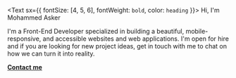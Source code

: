 <Text sx={{ fontSize: [4, 5, 6], fontWeight: `bold`, color: `heading` }}>
  Hi, I'm Mohammed Asker
</Text>

I'm a Front-End Developer specialized in building a beautiful, mobile-responsive,
and accessible websites and web applications. I'm open for hire and if you are looking
for new project ideas, get in touch with me to chat on how we can turn it into reality.

[**Contact me**](/contact)

